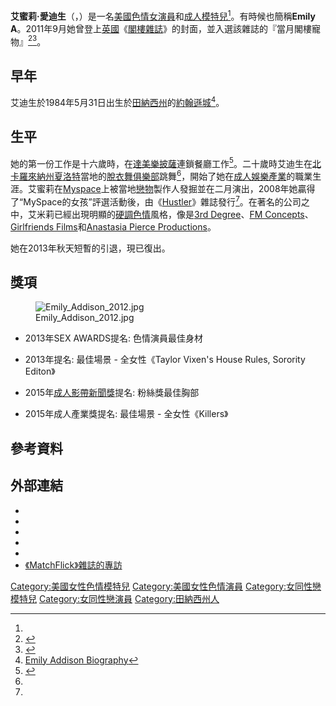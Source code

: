 {{Adult bio
|name = 艾蜜莉·愛迪生
|gender = female
|image = [[File:Emily_Addison_AVN_Adult_Entertainment_Expo_2013.jpg|220px]]
|caption = 愛迪生於2013年[[AVN成人娛樂博覽會|AVN成人娛樂博覽會]]上
|birth = {{birth date and age|mf=yes|1984|5|31}}<ref name="iafd">{{iafd name|id=EmilyAddison|gender=female|name=Emily Addison}}</ref>
|location = {{US}}[[田納西州|田納西州]][[約翰遜城_(田納西州)|約翰遜城]]<ref name="iafd"/>
|birthname = Emily Leonard
|death = 
|spouse = 
|measurements = 32[[罩杯|DD]]-25-33（E罩杯）<ref name="iafd"/>
|measureispenis = no
|height = {{height|ft=5|in=4|wiki=yes}}<ref name="iafd"/>
|weight = {{convert|110|lb|kg}}<ref name="iafd"/>
|shoe size = 
|eye color = 藍色
|hair color = 棕色<ref name="iafd"/>
|skin color = 白色
|blood = 
|ethnicity = [[美國人|美國人]]<ref name="iafd"/>
|alias = Emily A
|orientation = [[女同性戀|女同性戀]]
|number of films =  109{{small|(根據[[IAFD|IAFD]]上的作品)}}<ref name="iafd"/>
|homepage = http://www.emilyaddison.com/tour/
|iafd = EmilyAddison
|imdb = 3720536
|afdb = 56070
|spelling = US
}}
'''艾蜜莉·愛迪生'''（{{lang-en|'''Emily Addison'''}}，{{bd|1984年|5月13日|}}）是一名[[美國|美國]][[色情演員|色情女演員]]和[[成人模特兒|成人模特兒]]<ref name="iafd"/>。有時候也簡稱'''Emily A'''。2011年9月她曾登上[[英國|英國]]《[[閣樓_(雜誌)|閣樓雜誌]]》的封面，並入選該雜誌的『當月閣樓寵物』<ref>{{cite web|url=http://penthousemagazine.com/2011-penthouse-pets/|title=The 2011 Penthouse Pets | Penthouse Magazine|first=|last=|work=penthousemagazine.com|year=2012|accessdate=2012-05-07|deadurl=yes|archiveurl=https://web.archive.org/web/20130531235150/http://penthousemagazine.com/2011-penthouse-pets/|archivedate=2013-05-31}}</ref><ref>{{cite web |url= http://www.modelmayhem.com/240590 |title=SEXY AMILY ModelMayhem.com - Emily Addison - Model - Los Angeles, California, US |first= |last= |work=modelmayhem.com |year=2012  |accessdate=2012-05-07}}</ref>。

== 早年 ==
艾迪生於1984年5月31日出生於[[田納西州|田納西州]]的[[約翰遜城_(田納西州)|約翰遜城]]<ref name="imdb">[http://www.imdb.com/name/nm3720536/bio?ref_=nm_ov_bth_nm Emily Addison Biography]</ref>。

== 生平 ==
她的第一份工作是十六歲時，在[[達美樂披薩|達美樂披薩]]連鎖餐廳工作<ref name="barelist.com">{{cite web |url= http://www.barelist.com/interviews/interview_57_Emily_Addison_Interview_For_Barelist.html|title=Emily Addison Interview For Barelist |work=barelist.com |date=2011-03-23 |accessdate=}}</ref>。二十歲時艾迪生在[[北卡羅來納州|北卡羅來納州]][[夏洛特_(北卡羅來納州)|夏洛特]]當地的[[脫衣舞俱樂部|脫衣舞俱樂部]]跳舞<ref name="barelist.com"/>，開始了她在[[性產業|成人娛樂產業]]的職業生涯。艾蜜莉在[[Myspace|Myspace]]上被當地[[戀物|戀物]]製作人發掘並在二月演出，2008年她贏得了“MySpace的女孩”評選活動後，由《[[Hustler|Hustler]]》雜誌發行<ref name="barelist.com"/>。在著名的公司之中，艾米莉已經出現明顯的[[硬調色情|硬調色情]]風格，像是[[3rd_Degree|3rd Degree]]、[[FM_Concepts|FM Concepts]]、 [[Girlfriends_Films|Girlfriends Films]]和[[Anastasia_Pierce_Productions|Anastasia Pierce Productions]]。

她在2013年秋天短暫的引退，現已復出。

== 獎項 ==
[[File:Emily_Addison_2012.jpg|thumb]]
* 2013年SEX AWARDS提名: 色情演員最佳身材

* 2013年{{link-en|成人產業獎|XBIZ AWARD}}提名: 最佳場景 - 全女性《Taylor Vixen's House Rules, Sorority Editon》

* 2015年[[成人影帶新聞獎|成人影帶新聞獎]]提名: 粉絲獎最佳胸部

* 2015年成人產業獎提名: 最佳場景 - 全女性《Killers》

== 參考資料 ==
{{reflist}}

== 外部連結 ==
{{Commons category|Emily Addison}}
{{portal|色情}}
* {{Official website|http://www.emilyaddison.com/tour/}}
* {{Twitter|emiaddisonnyc|艾蜜莉·愛迪生}}
* {{IMDb name|3720536|艾蜜莉·愛迪生}}
* {{iafd name|id=EmilyAddison|gender=female|name=艾蜜莉·愛迪生}}
* {{afdb name|id=56070|name=艾蜜莉·愛迪生}}
* [http://www.matchflick.com/column/2527 《MatchFlick》雜誌的專訪]

{{DEFAULTSORT:Emily Addison}}
[[Category:美國女性色情模特兒|Category:美國女性色情模特兒]]
[[Category:美國女性色情演員|Category:美國女性色情演員]]
[[Category:女同性戀模特兒|Category:女同性戀模特兒]]
[[Category:女同性戀演員|Category:女同性戀演員]]
[[Category:田納西州人|Category:田納西州人]]